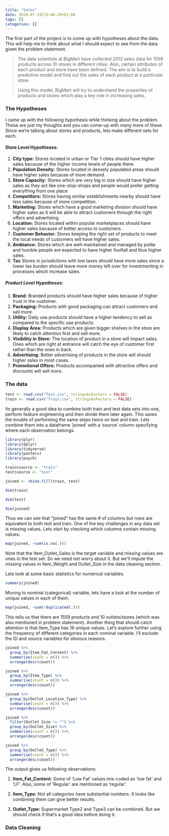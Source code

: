 ```yaml
---
title: "Sales"
date: 2018-07-19T13:46:29+01:00
tags: []
categories: []
---
```


The first part of the project is to come up with hypotheses about the data. This will help me to think about what I should expect to see from the data given the problem statement. 

>The data scientists at BigMart have collected 2013 sales data for 1559 products across 10 stores in different cities. Also, certain attributes of each product and store have been defined. The aim is to build a predictive model and find out the sales of each product at a particular store.
>
> Using this model, BigMart will try to understand the properties of products and stores which play a key role in increasing sales.

### **The Hypotheses**

I came up with the following hypothesis while thinking about the problem. These are just my thoughts and you can come-up with many more of these. Since we're talking about stores and products, lets make different sets for each.

#### **Store Level Hypotheses:**

1. **City type:** Stores located in urban or Tier 1 cities should have higher sales because of the higher income levels of people there.
2. **Population Density:** Stores located in densely populated areas should have higher sales because of more demand.
3. **Store Capacity:** Stores which are very big in size should have higher sales as they act like one-stop-shops and people would prefer getting everything from one place
4. **Competitors:** Stores having similar establishments nearby should have less sales because of more competition.
5. **Marketing:** Stores which have a good marketing division should have higher sales as it will be able to attract customers through the right offers and advertising.
6. **Location:** Stores located within popular marketplaces should have higher sales because of better access to customers.
7. **Customer Behavior:** Stores keeping the right set of products to meet the local needs of customers will have higher sales.
8. **Ambiance:** Stores which are well-maintained and managed by polite and humble people are expected to have higher footfall and thus higher sales.
9. **Tax** Stores in jurisdictions with low taxes should have more sales since a lower tax burden should leave more money left over for investmenting in processes which increase sales. 

##### **Product Level Hypotheses:**

1. **Brand:** Branded products should have higher sales because of higher trust in the customer.
2. **Packaging:** Products with good packaging can attract customers and sell more.
3. **Utility:** Daily use products should have a higher tendency to sell as compared to the specific use products.
4. **Display Area:** Products which are given bigger shelves in the store are likely to catch attention first and sell more.
5. **Visibility in Store:** The location of product in a store will impact sales. Ones which are right at entrance will catch the eye of customer first rather than the ones in back.
6. **Advertising:** Better advertising of products in the store will should higher sales in most cases.
7. **Promotional Offers:** Products accompanied with attractive offers and discounts will sell more.



### **The data**

``` r

test <- read.csv("Test.csv", stringsAsFactors = FALSE)
train <- read.csv("Train.csv", stringsAsFactors = FALSE)

```

Its generally a good idea to combine both train and test data sets into one, perform feature engineering and then divide them later again. This saves the trouble of performing the same steps twice on test and train. Lets combine them into a dataframe 'joined' with a 'source' column specifying where each observation belongs.

``` r
library(plyr)
library(dplyr)
library(tidyverse)
library(pastecs)
library(psych)
```

``` r

train$source <- "train"
test$source <- "test"

joined <- rbind.fill(train, test)
```

```r
dim(train)
```
```r
dim(test)
```
```r
dim(joined)
```
Thus we can see that "joined" has the same # of columns but rows are equivalent to both test and train. One of the key challenges in any data set is missing values. Lets start by checking which columns contain missing values.


```r

map(joined, ~sum(is.na(.)))
```

Note that the Item_Outlet_Sales is the target variable and missing values are ones in the test set. So we need not worry about it. But we'll impute the missing values in Item_Weight and Outlet_Size in the data cleaning section.

Lets look at some basic statistics for numerical variables.

```r

summary(joined)

```

Moving to nominal (categorical) variable, lets have a look at the number of unique values in each of them.

```r

map(joined, ~sum(!duplicated(.)))

```

This tells us that there are 1559 products and 10 outlets/stores (which was also mentioned in problem statement). Another thing that should catch attention is that Item_Type has 16 unique values. Let's explore further using the frequency of different categories in each nominal variable. I'll exclude the ID and source variables for obvious reasons.

```r

joined %>%
  group_by(Item_Fat_Content) %>% 
  summarise(count = n()) %>% 
  arrange(desc(count))
```

```r

joined %>%
  group_by(Item_Type) %>% 
  summarise(count = n()) %>% 
  arrange(desc(count))
```

```r

joined %>%
  group_by(Outlet_Location_Type) %>% 
  summarise(count = n()) %>% 
  arrange(desc(count))
```

```r

joined %>%
  filter(Outlet_Size != "") %>% 
  group_by(Outlet_Size) %>% 
  summarise(count = n()) %>% 
  arrange(desc(count))
```

```r

joined %>%
  group_by(Outlet_Type) %>% 
  summarise(count = n()) %>% 
  arrange(desc(count))
```

The output gives us following observations:

1. **Item_Fat_Content:** Some of ‘Low Fat’ values mis-coded as ‘low fat’ and ‘LF’. Also, some of ‘Regular’ are mentioned as ‘regular’.

2. **Item_Type:** Not all categories have substantial numbers. It looks like combining them can give better results.

3. **Outlet_Type:** Supermarket Type2 and Type3 can be combined. But we should check if that’s a good idea before doing it.

### **Data Cleaning**
